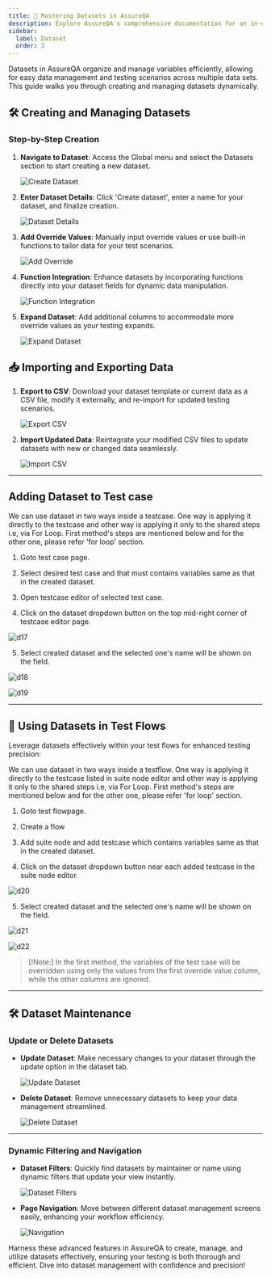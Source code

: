 ```yaml
---
title: 🌟 Mastering Datasets in AssureQA
description: Explore AssureQA's comprehensive documentation for an in-depth look at our services and tools.
sidebar:
  label: Dataset
  order: 3
---
```


Datasets in AssureQA organize and manage variables efficiently, allowing for easy data management and testing scenarios across multiple data sets. This guide walks you through creating and managing datasets dynamically.

## 🛠️ Creating and Managing Datasets

### Step-by-Step Creation

1. **Navigate to Dataset**:
   Access the Global menu and select the Datasets section to start creating a new dataset.

   ![Create Dataset](/images/d1.png)

2. **Enter Dataset Details**:
   Click 'Create dataset', enter a name for your dataset, and finalize creation.

   ![Dataset Details](/images/d2.png)

3. **Add Override Values**:
   Manually input override values or use built-in functions to tailor data for your test scenarios.

   ![Add Override](/images/d4.png)

4. **Function Integration**:
   Enhance datasets by incorporating functions directly into your dataset fields for dynamic data manipulation.

   ![Function Integration](/images/d6.png)

5. **Expand Dataset**:
   Add additional columns to accommodate more override values as your testing expands.

   ![Expand Dataset](/images/d8.png)

## 📥 Importing and Exporting Data

1. **Export to CSV**:
   Download your dataset template or current data as a CSV file, modify it externally, and re-import for updated testing scenarios.

   ![Export CSV](/images//d11.png)

2. **Import Updated Data**:
   Reintegrate your modified CSV files to update datasets with new or changed data seamlessly.

   ![Import CSV](/images/d12.png)


---

## Adding Dataset to Test case

We can use dataset in two ways inside a testcase. One way is applying it directly to the testcase and other way is applying it only to the shared steps i.e, via For Loop. First method's steps are mentioned below and for the other one, please refer 'for loop' section.

 1. Goto test case page.
 
 2. Select desired test case and that must contains variables same as that in the created dataset.
 
 3. Open testcase editor of selected test case. 
 
 4. Click on the dataset dropdown button on the top mid-right corner of testcase editor page.
 
 ![d17](/images/d17.png)
 
 5. Select created dataset and the selected one's name will be shown on the field.

 ![d18](/images/d18.png)
 
 ![d19](/images/d19.png)

---

## 🔄 Using Datasets in Test Flows

Leverage datasets effectively within your test flows for enhanced testing precision:

We can use dataset in two ways inside a testflow. One way is applying it directly to the testcase listed in suite node editor and other way is applying it only to the shared steps i.e, via For Loop. First method's steps are mentioned below and for the other one, please refer 'for loop' section.

 1. Goto test flowpage.
 
 2. Create a flow
 
 3. Add suite node and add testcase which contains variables same as that in the created dataset.
 
 4. Click on the dataset dropdown button near each added testcase in the suite node editor.
 
 ![d20](/images/d20.png)
 
 5. Select created dataset and the selected one's name will be shown on the field.

![d21](/images/d21.png)

![d22](/images/d22.png)

> [!Note:] 
> In the first method, the variables of the test case will be overridden using only the values from the first override value column, while the other columns are ignored.

---


## 🛠️ Dataset Maintenance

### Update or Delete Datasets

- **Update Dataset**:
  Make necessary changes to your dataset through the update option in the dataset tab.

  ![Update Dataset](/images/d23.png)

- **Delete Dataset**:
  Remove unnecessary datasets to keep your data management streamlined.

  ![Delete Dataset](/images/d25.png)

---

### Dynamic Filtering and Navigation

- **Dataset Filters**:
  Quickly find datasets by maintainer or name using dynamic filters that update your view instantly.

  ![Dataset Filters](/images/d27.png)

- **Page Navigation**:
  Move between different dataset management screens easily, enhancing your workflow efficiency.

  ![Navigation](/images/d28.png)

Harness these advanced features in AssureQA to create, manage, and utilize datasets effectively, ensuring your testing is both thorough and efficient. Dive into dataset management with confidence and precision!
